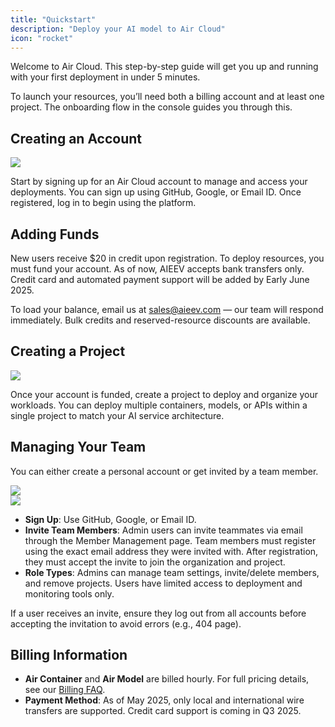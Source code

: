```yaml
---
title: "Quickstart"
description: "Deploy your AI model to Air Cloud"
icon: "rocket"
---
```


Welcome to Air Cloud. This step-by-step guide will get you up and running with your first deployment in under 5 minutes.

To launch your resources, you’ll need both a billing account and at least one project. The onboarding flow in the console guides you through this.

## Creating an Account

<Frame caption="Sign Up and Login">
  <img
    src="/docs/images/sign-up-and-login.png"
    style={{ borderRadius: "0.5rem" }}
  />
</Frame>

Start by signing up for an Air Cloud account to manage and access your deployments.
You can sign up using GitHub, Google, or Email ID. Once registered, log in to begin
using the platform.

## Adding Funds

New users receive $20 in credit upon registration. To deploy resources, you must fund your account. As of now, AIEEV accepts bank transfers only. Credit card and automated payment support will be added by Early June 2025.

To load your balance, email us at [sales@aieev.com](mailto:sales@aieev.com) — our team will respond immediately. Bulk credits and reserved-resource discounts are available.

## Creating a Project

<Frame caption="Create a Project">
  <img
    src="/docs/images/create-a-project.png"
    style={{ borderRadius: "0.5rem" }}
  />
</Frame>

Once your account is funded, create a project to deploy and organize your workloads. You can deploy multiple containers, models, or APIs within a single project to match your AI service architecture.

## Managing Your Team

You can either create a personal account or get invited by a team member.

<Frame caption="Organization Members Page">
  <img
    src="/docs/images/organization-members-page.png"
    style={{ borderRadius: "0.5rem" }}
  />
</Frame>

<br />

<Frame caption="Invite Member">
  <img
    src="/docs/images/invite-member.png"
    style={{ borderRadius: "0.5rem" }}
  />
</Frame>

- **Sign Up**: Use GitHub, Google, or Email ID.
- **Invite Team Members**: Admin users can invite teammates via email through the Member Management page. Team members must register using the exact email address they were invited with. After registration, they must accept the invite to join the organization and project.
- **Role Types**: Admins can manage team settings, invite/delete members, and remove projects. Users have limited access to deployment and monitoring tools only.

<Warning>
  If a user receives an invite, ensure they log out from all accounts before
  accepting the invitation to avoid errors (e.g., 404 page).
</Warning>

## Billing Information

- **Air Container** and **Air Model** are billed hourly. For full pricing details, see our [Billing FAQ](https://www.aieev.com/pricing).
- **Payment Method**: As of May 2025, only local and international wire transfers are supported. Credit card support is coming in Q3 2025.
